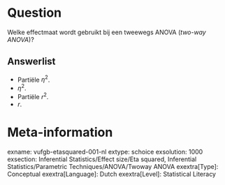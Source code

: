 Question
========
Welke effectmaat wordt gebruikt bij een tweewegs ANOVA (*two-way ANOVA*)? 

Answerlist
----------
* Partiële $\eta^2$.
* $\eta^2$.
* Partiële $r^2$.
* $r$.

Meta-information
================
exname: vufgb-etasquared-001-nl
extype: schoice
exsolution: 1000
exsection: Inferential Statistics/Effect size/Eta squared, Inferential Statistics/Parametric Techniques/ANOVA/Twoway ANOVA
exextra[Type]: Conceptual
exextra[Language]: Dutch
exextra[Level]: Statistical Literacy